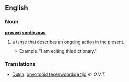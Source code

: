 ==English==
===Noun===
'''[[present]] [[continuous]]'''
#{{grammar}} a [[tense]] that describes an [[ongoing]] [[action]] in the present.
#*Example: "I am editing this dictionary."

===Translations===
*[[Dutch]]: [[onvoltooid tegenwoordige tijd]] ''m'', ''O.V.T.''